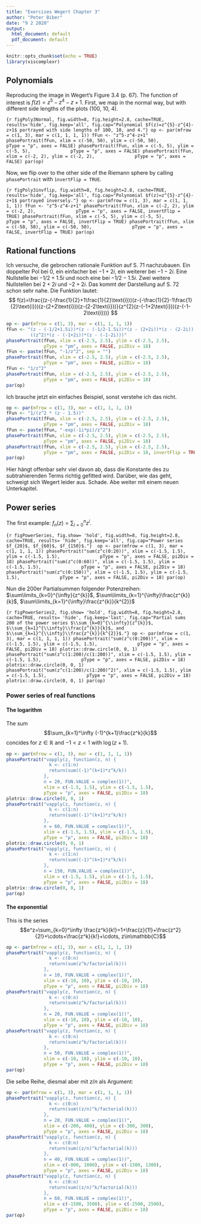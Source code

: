---
title: "Exercises Wegert Chapter 3"
author: "Peter Biber"
date: "9 2 2020"
output:
  html_document: default
  pdf_document: default
---

```{r setup, include=FALSE}
knitr::opts_chunk$set(echo = TRUE)
library(viscomplexr)
```

## Polynomials

Reproducing the image in Wegert's Figure 3.4 (p. 67). The function of interest is $f(z)=z^{5}-z^{4}-z+1$. First, we map in the normal way, but with different side lengths of the plots (100, 10, 4).

```{r figPoly3Normal, fig.width=8, fig.height=2.8, cache=TRUE, results='hide', fig.keep='all', fig.cap="Polynomial $f(z)=z^{5}-z^{4}-z+1$ portrayed with side lengths of 100, 10, and 4."}
op <- par(mfrow = c(1, 3), mar = c(1, 1, 1, 1))
fFun <- "z^5-z^4-z+1"
phasePortrait(fFun, xlim = c(-50, 50), ylim = c(-50, 50),
              pType = "p", axes = FALSE)
phasePortrait(fFun, xlim = c(-5, 5), ylim = c(-5, 5),
              pType = "p", axes = FALSE)
phasePortrait(fFun, xlim = c(-2, 2), ylim = c(-2, 2),
              pType = "p", axes = FALSE)
par(op)
```

Now, we flip over to the other side of the Riemann sphere by calling `phasePortrait` with `ìnvertFlip = TRUE`.

```{r figPoly3invflip, fig.width=8, fig.height=2.8, cache=TRUE, results='hide', fig.keep='all', fig.cap="Polynomial $f(z)=z^{5}-z^{4}-z+1$ portrayed inversely."}
op <- par(mfrow = c(1, 3), mar = c(1, 1, 1, 1))
fFun <- "z^5-z^4-z+1"
phasePortrait(fFun, xlim = c(-2, 2), ylim = c(-2, 2),
              pType = "p", axes = FALSE, invertFlip = TRUE)
phasePortrait(fFun, xlim = c(-5, 5), ylim = c(-5, 5),
              pType = "p", axes = FALSE, invertFlip = TRUE)
phasePortrait(fFun, xlim = c(-50, 50), ylim = c(-50, 50),
              pType = "p", axes = FALSE, invertFlip = TRUE)
par(op)
```

## Rational functions

Ich versuche, die gebrochen rationale Funktion auf S. 71 nachzubauen. Ein doppelter Pol bei $0$, ein einfacher bei $-1+2i$, ein weiterer bei $-1-2i$. Eine Nullstelle bei $-1/2+1.5i$ und noch eine bei $-1/2-1.5i$. Zwei weitere Nullstellen bei $2+2i$ und $-2+2i$. Das kommt der Darstellung auf S. 72 schon sehr nahe. Die Funktion lautet:
$$
f(z)=\frac{(z-(-\frac{1}{2}+1\frac{1}{2}\text{i}))(z-(-\frac{1}{2}-1\frac{1}{2}\text{i}))(z-(2+2\text{i}))(z-(2-2\text{i}))}{z^{2}(z-(-1+2\text{i}))(z-(-1-2\text{i}))}
$$

```{r figRatioP71, fig.width=8, fig.height=2.8, cache=FALSE, results='hide', fig.keep='all', fig.cap="Partialbruchzerlegung."}
op <- par(mfrow = c(1, 3), mar = c(1, 1, 1, 1))
fFun <- "(z - (-1/2+1.5i))*(z - (-1/2-1.5i))*(z - (2+2i))*(z - (2-2i)) / 
         ((z^2)*(z - (-1+2i))*(z - (-1-2i)))"
phasePortrait(fFun, xlim = c(-2.5, 2.5), ylim = c(-2.5, 2.5),
              pType = "pm", axes = FALSE, pi2Div = 18)
fFun <- paste(fFun, "-1/z^2", sep = "")
phasePortrait(fFun, xlim = c(-2.5, 2.5), ylim = c(-2.5, 2.5),
              pType = "pm", axes = FALSE, pi2Div = 18)
fFun <- "1/z^2"
phasePortrait(fFun, xlim = c(-2.5, 2.5), ylim = c(-2.5, 2.5),
              pType = "pm", axes = FALSE, pi2Div = 18)
par(op)
```
Ich brauche jetzt ein einfaches Beispiel, sonst verstehe ich das nicht.

```{r figSimplePeter, fig.width=8, fig.height=2.8, cache=TRUE, results='hide', fig.keep='all', fig.cap="Partialburchzerlegung einfach."}
op <- par(mfrow = c(1, 3), mar = c(1, 1, 1, 1))
fFun <- "1/(z^2 * (z - 1.5))"
phasePortrait(fFun, xlim = c(-2.5, 2.5), ylim = c(-2.5, 2.5),
              pType = "pm", axes = FALSE, pi2Div = 18)
fFun <- paste(fFun, "-exp(-1i*pi)/z^2")
phasePortrait(fFun, xlim = c(-2.5, 2.5), ylim = c(-2.5, 2.5),
              pType = "pm", axes = FALSE, pi2Div = 18)
phasePortrait(fFun, xlim = c(-2.5, 2.5), ylim = c(-2.5, 2.5),
              pType = "pm", axes = FALSE, pi2Div = 18, invertFlip = TRUE)
par(op)
```

Hier hängt offenbar sehr viel davon ab, dass die Konstante des zu subtrahierenden Terms richtig gefitted wird. Darüber, wie das geht, schweigt sich Wegert leider aus. Schade. Abe weiter mit einem neuen Unterkapitel.


## Power series
The first example: $f_n(z)=\sum{{_{i=0}^n}{z^{i}}}$.

```{r figPowerSeries, fig.show= 'hold', fig.width=8, fig.height=2.8, cache=TRUE, results= 'hide', fig.keep='all', fig.cap="Power series $f_{20}$, $f_{60}$, $f_{150}$."} 
op <- par(mfrow = c(1, 3), mar = c(1, 1, 1, 1))
phasePortrait("sum(z^c(0:20))", xlim = c(-1.5, 1.5), ylim = c(-1.5, 1.5),
              pType = "p", axes = FALSE, pi2Div = 18)
phasePortrait("sum(z^c(0:60))", xlim = c(-1.5, 1.5), ylim = c(-1.5, 1.5),
              pType = "p", axes = FALSE, pi2Div = 18)
phasePortrait("sum(z^c(0:150))", xlim = c(-1.5, 1.5), ylim = c(-1.5, 1.5),
              pType = "p", axes = FALSE, pi2Div = 18)
par(op)
```

Nun die 200er Partialsummen folgender Potenzreihen: $\sum\limits_{k=0}^{\infty}{z^{k}}$, $\sum\limits_{k=1}^{\infty}\frac{z^{k}}{k}$, $\sum\limits_{k=1}^{\infty}\frac{z^{k}}{k^{2}}$

```{r figPowerSeries2, fig.show= 'hold', fig.width=8, fig.height=2.8, cache=TRUE, results= 'hide', fig.keep='last', fig.cap="Partial sums 200 of the power series $\\sum_{k=0}^{\\infty}{z^{k}}$, $\\sum_{k=1}^{\\infty}\\frac{z^{k}}{k}$, and $\\sum_{k=1}^{\\infty}\\frac{z^{k}}{k^{2}}$."}
op <- par(mfrow = c(1, 3), mar = c(1, 1, 1, 1))
phasePortrait("sum(z^c(0:200))", xlim = c(-1.5, 1.5), ylim = c(-1.5, 1.5),
              pType = "p", axes = FALSE, pi2Div = 18)
plotrix::draw.circle(0, 0, 1)
phasePortrait("sum(z^c(1:200)/c(1:200))", xlim = c(-1.5, 1.5), ylim = c(-1.5, 1.5),
              pType = "p", axes = FALSE, pi2Div = 18)
plotrix::draw.circle(0, 0, 1)
phasePortrait("sum(z^c(1:200)/c(1:200)^2)", xlim = c(-1.5, 1.5), ylim = c(-1.5, 1.5),
              pType = "p", axes = FALSE, pi2Div = 18)
plotrix::draw.circle(0, 0, 1)
par(op)
```

### Power series of real functions

#### The logarithm

The sum $$\sum_{k=1}^\infty (-1)^{k+1}\frac{z^k}{k}$$ concides for $z \in \mathbb{R}$ and $-1 < z < 1$ with $\log(z+1)$.

```{r figLogarithm, fig.show= 'hold', fig.width=8, fig.height=2.8, cache=TRUE, results= 'hide', fig.keep='last', fig.cap="Logarithm series after Wegert p. 77 with $n=20, 60, 150$."}
op <- par(mfrow = c(1, 3), mar = c(1, 1, 1, 1))
phasePortrait("vapply(z, function(z, n) {
                k <- c(1:n)
                return(sum((-1)^(k+1)*z^k/k))
              },
              n = 20, FUN.VALUE = complex(1))", 
              xlim = c(-1.5, 1.5), ylim = c(-1.5, 1.5),
              pType = "p", axes = FALSE, pi2Div = 18)
plotrix::draw.circle(0, 0, 1)
phasePortrait("vapply(z, function(z, n) {
                k <- c(1:n)
                return(sum((-1)^(k+1)*z^k/k))
              },
              n = 60, FUN.VALUE = complex(1))", 
              xlim = c(-1.5, 1.5), ylim = c(-1.5, 1.5),
              pType = "p", axes = FALSE, pi2Div = 18)
plotrix::draw.circle(0, 0, 1)
phasePortrait("vapply(z, function(z, n) {
                k <- c(1:n)
                return(sum((-1)^(k+1)*z^k/k))
              },
              n = 150, FUN.VALUE = complex(1))", 
              xlim = c(-1.5, 1.5), ylim = c(-1.5, 1.5),
              pType = "p", axes = FALSE, pi2Div = 18)
plotrix::draw.circle(0, 0, 1)
par(op)
```

#### The exponential

This is the series $$e^z=\sum_{k=0}^\infty \frac{z^k}{k!}=1+\frac{z}{1!}+\frac{z^2}{2!}+\cdots+\frac{z^k}{k!}+\cdots, z\in\mathbb{C}$$

```{r figExponential, fig.show= 'hold', fig.width=8, fig.height=2.8, cache=TRUE, results= 'hide', fig.keep='last', fig.cap="Exponential series with $n=10, 20, 50$."}
op <- par(mfrow = c(1, 3), mar = c(1, 1, 1, 1))
phasePortrait("vapply(z, function(z, n) {
                k <- c(0:n)
                return(sum(z^k/factorial(k)))
              },
              n = 10, FUN.VALUE = complex(1))", 
              xlim = c(-10, 10), ylim = c(-10, 10),
              pType = "p", axes = FALSE, pi2Div = 18)
phasePortrait("vapply(z, function(z, n) {
                k <- c(0:n)
                return(sum(z^k/factorial(k)))
              },
              n = 20, FUN.VALUE = complex(1))", 
              xlim = c(-10, 10), ylim = c(-10, 10),
              pType = "p", axes = FALSE, pi2Div = 18)
phasePortrait("vapply(z, function(z, n) {
                k <- c(0:n)
                return(sum(z^k/factorial(k)))
              },
              n = 50, FUN.VALUE = complex(1))", 
              xlim = c(-10, 10), ylim = c(-10, 10),
              pType = "p", axes = FALSE, pi2Div = 18)
par(op)
```

Die selbe Reihe, diesmal aber mit $z/n$ als Argument:

```{r figExponential_zn, fig.show= 'hold', fig.width=8, fig.height=2.8, cache=TRUE, results= 'hide', fig.keep='last', fig.cap="Exponential series over $z/n$ ith $n=20, 40, 60$."}
op <- par(mfrow = c(1, 3), mar = c(1, 1, 1, 1))
phasePortrait("vapply(z, function(z, n) {
                k <- c(0:n)
                return(sum((z/n)^k/factorial(k)))
              },
              n = 20, FUN.VALUE = complex(1))", 
              xlim = c(-200, 400), ylim = c(-300, 300),
              pType = "p", axes = FALSE, pi2Div = 18)
phasePortrait("vapply(z, function(z, n) {
                k <- c(0:n)
                return(sum((z/n)^k/factorial(k)))
              },
              n = 40, FUN.VALUE = complex(1))", 
              xlim = c(-800, 1800), ylim = c(-1300, 1300),
              pType = "p", axes = FALSE, pi2Div = 18)
phasePortrait("vapply(z, function(z, n) {
                k <- c(0:n)
                return(sum((z/n)^k/factorial(k)))
              },
              n = 60, FUN.VALUE = complex(1))", 
              xlim = c(-1500, 3500), ylim = c(-2500, 2500),
              pType = "p", axes = FALSE, pi2Div = 18)
par(op)
```
